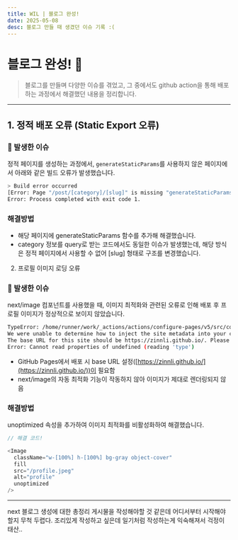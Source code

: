 ```yaml
---
title: WIL | 블로그 완성!
date: 2025-05-08
desc: 블로그 만들 때 생겼던 이슈 기록 :(
---
```


# 블로그 완성! 🎉

> 블로그를 만들며 다양한 이슈를 겪었고, 그 중에서도 github action을 통해 배포하는 과정에서 해결했던 내용을 정리합니다.

---

## 1. 정적 배포 오류 (Static Export 오류)

### 🧨 발생한 이슈

정적 페이지를 생성하는 과정에서, `generateStaticParams`를 사용하지 않은 페이지에서 아래와 같은 빌드 오류가 발생했습니다.

```bash
> Build error occurred
[Error: Page "/post/[category]/[slug]" is missing "generateStaticParams()" so it cannot be used with "output: export" config.]
Error: Process completed with exit code 1.
```

### 해결방법

- 해당 페이지에 generateStaticParams 함수를 추가해 해결했습니다.
- category 정보를 query로 받는 코드에서도 동일한 이슈가 발생했는데, 해당 방식은 정적 페이지에서 사용할 수 없어 [slug] 형태로 구조를 변경했습니다.

2. 프로필 이미지 로딩 오류

### 🧨 발생한 이슈

next/image 컴포넌트를 사용했을 때, 이미지 최적화와 관련된 오류로 인해 배포 후 프로필 이미지가 정상적으로 보이지 않았습니다.

```bash
TypeError: /home/runner/work/_actions/actions/configure-pages/v5/src/config-parser.js#L290
We were unable to determine how to inject the site metadata into your config. Generated URLs may be incorrect.
The base URL for this site should be https://zinnli.github.io/. Please ensure your framework is configured to generate relative links appropriately.
Error: Cannot read properties of undefined (reading 'type')
```

- GitHub Pages에서 배포 시 base URL 설정([https://zinnli.github.io/](https://zinnli.github.io/))이 필요함
- next/image의 자동 최적화 기능이 작동하지 않아 이미지가 제대로 렌더링되지 않음

### 해결방법

unoptimized 속성을 추가하여 이미지 최적화를 비활성화하여 해결했습니다.

```typescript
// 해결 코드!

<Image
  className="w-[100%] h-[100%] bg-gray object-cover"
  fill
  src="/profile.jpeg"
  alt="profile"
  unoptimized
/>
```

---

next 블로그 생성에 대한 총정리 게시물을 작성해야할 것 같은데 어디서부터 시작해야할지 무척 두렵다. 조리있게 작성하고 싶은데 일기처럼 작성하는게 익숙해져서 걱정이 태산..

```

```
